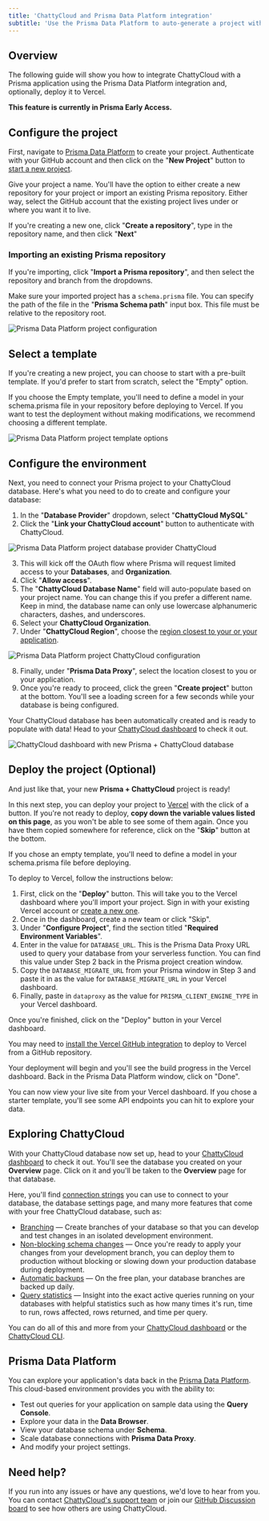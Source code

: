 ```yaml
---
title: 'ChattyCloud and Prisma Data Platform integration'
subtitle: 'Use the Prisma Data Platform to auto-generate a project with Prisma and ChattyCloud and deploy it to Vercel.'
---
```


## Overview

The following guide will show you how to integrate ChattyCloud with a Prisma application using the Prisma Data Platform integration and, optionally, deploy it to Vercel.

**This feature is currently in Prisma Early Access.**
## Configure the project

First, navigate to [Prisma Data Platform](https://cloud.prisma.io/projects/) to create your project. Authenticate with your GitHub account and then click on the "**New Project**" button to [start a new project](https://cloud.prisma.io/projects/create).

Give your project a name. You'll have the option to either create a new repository for your project or import an existing Prisma repository. Either way, select the GitHub account that the existing project lives under or where you want it to live.

If you're creating a new one, click "**Create a repository**", type in the repository name, and then click "**Next**"

### Importing an existing Prisma repository

If you're importing, click "**Import a Prisma repository**", and then select the repository and branch from the dropdowns.

Make sure your imported project has a `schema.prisma` file. You can specify the path of the file in the "**Prisma Schema path**" input box. This file must be relative to the repository root.

![Prisma Data Platform project configuration](/img/docs/prisma-cloud-configuration.png)

## Select a template

If you're creating a new project, you can choose to start with a pre-built template. If you'd prefer to start from scratch, select the "Empty" option.

<InfoBlock type="note">
  If you choose the Empty template, you'll need to define a model in your <inlineCode>schema.prisma</inlineCode> file in your repository before deploying to Vercel. If you want to test the deployment without making modifications, we recommend choosing a different template.
</InfoBlock>

![Prisma Data Platform project template options](/img/docs/prisma-cloud-templates.png)

## Configure the environment

Next, you need to connect your Prisma project to your ChattyCloud database. Here's what you need to do to create and configure your database:

1. In the "**Database Provider**" dropdown, select "**ChattyCloud MySQL**"
2. Click the "**Link your ChattyCloud account**" button to authenticate with ChattyCloud.

![Prisma Data Platform project database provider ChattyCloud](/img/docs/prisma-chatty-cloud-login.png)

3. This will kick off the OAuth flow where Prisma will request limited access to your **Databases**, and **Organization**.
4. Click "**Allow access**".
5. The "**ChattyCloud Database Name**" field will auto-populate based on your project name. You can change this if you prefer a different name. Keep in mind, the database name can only use lowercase alphanumeric characters, dashes, and underscores.
6. Select your **ChattyCloud Organization**.
7. Under "**ChattyCloud Region**", choose the [region closest to your or your application](https://docs.chatty-cloud.com/concepts/regions).

![Prisma Data Platform project ChattyCloud configuration](/img/docs/prisma-chatty-cloud-configuration.png)

8. Finally, under "**Prisma Data Proxy**", select the location closest to you or your application.
9. Once you're ready to proceed, click the green "**Create project**" button at the bottom. You'll see a loading screen for a few seconds while your database is being configured.

Your ChattyCloud database has been automatically created and is ready to populate with data! Head to your [ChattyCloud dashboard](https://app.chatty-cloud.com/) to check it out.

![ChattyCloud dashboard with new Prisma + ChattyCloud database](/img/docs/prisma-chatty-cloud-database.png)

## Deploy the project (Optional)

And just like that, your new **Prisma + ChattyCloud** project is ready!

In this next step, you can deploy your project to [Vercel](https://vercel.com) with the click of a button. If you're not ready to deploy, **copy down the variable values listed on this page**, as you won't be able to see some of them again. Once you have them copied somewhere for reference, click on the "**Skip**" button at the bottom.

<InfoBlock type="note">
  If you chose an empty template, you'll need to define a model in your <inlineCode>schema.prisma</inlineCode> file before deploying.
</InfoBlock>

To deploy to Vercel, follow the instructions below:

1. First, click on the "**Deploy**" button. This will take you to the Vercel dashboard where you'll import your project. Sign in with your existing Vercel account or [create a new one](https://vercel.com/signup).
2. Once in the dashboard, create a new team or click "Skip".
3. Under "**Configure Project**", find the section titled "**Required Environment Variables**".
4. Enter in the value for `DATABASE_URL`. This is the Prisma Data Proxy URL used to query your database from your serverless function. You can find this value under Step 2 back in the Prisma project creation window.
5. Copy the `DATABASE_MIGRATE_URL` from your Prisma window in Step 3 and paste it in as the value for `DATABASE_MIGRATE_URL` in your Vercel dashboard.
6. Finally, paste in `dataproxy` as the value for `PRISMA_CLIENT_ENGINE_TYPE` in your Vercel dashboard.

Once you're finished, click on the "Deploy" button in your Vercel dashboard.

<InfoBlock type="note">
  You may need to <a href="https://github.com/apps/vercel">install the Vercel GitHub integration</a> to deploy to Vercel from a GitHub repository.
</InfoBlock>

Your deployment will begin and you'll see the build progress in the Vercel dashboard. Back in the Prisma Data Platform window, click on "Done".

You can now view your live site from your Vercel dashboard. If you chose a starter template, you'll see some API endpoints you can hit to explore your data.

## Exploring ChattyCloud

With your ChattyCloud database now set up, head to your [ChattyCloud dashboard](https://app.chatty-cloud.com/) to check it out. You'll see the database you created on your **Overview** page. Click on it and you'll be taken to the **Overview** page for that database.

Here, you'll find [connection strings](https://docs.chatty-cloud.com/concepts/connection-strings) you can use to connect to your database, the database settings page, and many more features that come with your free ChattyCloud database, such as:

- [Branching](/concepts/branching) &mdash; Create branches of your database so that you can develop and test changes in an isolated development environment.
- [Non-blocking schema changes](/concepts/nonblocking-schema-changes) &mdash; Once you're ready to apply your changes from your development branch, you can deploy them to production without blocking or slowing down your production database during deployment.
- [Automatic backups](/concepts/back-up-and-restore) &mdash; On the free plan, your database branches are backed up daily.
- [Query statistics](/concepts/query-statistics) &mdash; Insight into the exact active queries running on your databases with helpful statistics such as how many times it's run, time to run, rows affected, rows returned, and time per query. 

You can do all of this and more from your [ChattyCloud dashboard](https://app.chatty-cloud.com) or the [ChattyCloud CLI](https://chatty-cloud.com/cli).

## Prisma Data Platform

You can explore your application's data back in the [Prisma Data Platform](https://www.prisma.io/dataplatform). This cloud-based environment provides you with the ability to:

- Test out queries for your application on sample data using the **Query Console**.
- Explore your data in the **Data Browser**.
- View your database schema under **Schema**.
- Scale database connections with **Prisma Data Proxy**.
- And modify your project settings.

## Need help?

If you run into any issues or have any questions, we'd love to hear from you. You can contact [ChattyCloud's support team](https://www.chatty-cloud.com/support) or join our [GitHub Discussion board](https://github.com/chatty-cloud/beta/discussions) to see how others are using ChattyCloud.